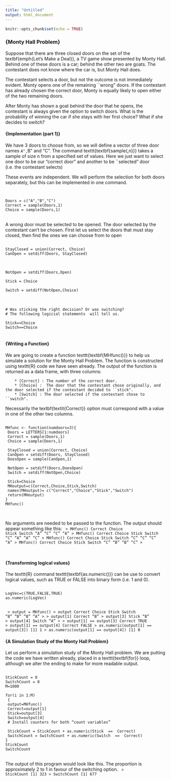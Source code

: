 ```yaml
---
title: "Untitled"
output: html_document
---
```


```r
knitr::opts_chunk$set(echo = TRUE)
```


<p>
### {Monty Hall Problem}
Suppose that there are three closed doors on the set of the  textbf{emph{Let's Make a Deal}}, a TV game show presented by Monty Hall. Behind one of these doors is a car; behind the other two are goats. The contestant does not know where the car is, but Monty Hall does.

The contestant selects a door, but not the outcome is not immediately evident. Monty opens one of the remaining ``wrong" doors. If the contestant has already chosen the correct door, Monty is equally likely to open either of the two remaining doors.

After Monty has shown a goat behind the door that he opens, the contestant is always given the option to switch doors. What is the probability of winning the car if she stays with her first choice? What if she decides to switch?


<p>
#### {Implementation (part 1)}
We have 3 doors to choose from, so we will define a vector of three door names ``A",``B" and "C". The command texttt{textbf{sample(,n)}} takes a sample of size n from a specified set of values. Here we just want to select one door to be our "correct door" and another to be ``selected" door (i.e. the contestant selects)

These events are independent. We will perform the selection for both doors separately, but this can be implemented in one command.


<pre>
<code>

Doors = c("A","B","C")
Correct = sample(Doors,1)
Choice = sample(Doors,1)
</code> 
</pre>
<p>

A wrong door must be selected to be opened. The door selected by the contestant can't be chosen. First let us select the doors that must stay closed, then find the ones we can choose from to open

<pre>
<code>
StayClosed = union(Correct, Choice)
CanOpen = setdiff(Doors, StayClosed)
</code> 
</pre>
<p>


<pre>
<code>
NotOpen = setdiff(Doors,Open)

Stick = Choice        
   
Switch = setdiff(NotOpen,Choice)
</code> 
</pre>
<p>


<pre>
	<code>
# Was sticking the right decision? Or was switching?
# The following logicial statements  will tell us.

Stick==Choice
Switch==Choice
</code> 
</pre>
<p>


<p>
#### {Writing a Function}
We are going to create a function texttt{textbf{MHfunc()}} to help us simulate a solution for the Monty Hall Problem. The function is constructed using texttt{R} code we have seen already. The output of the function is returned as a data frame, with three columns:
 
        * [Correct] : The number of the correct door.
        * [Choice] :  The door that the contestant chose originally, and the door selected if the contestant decided to ``stick".
        * [Switch] : The door selected if the contestant chose to ``switch".


<p>
Necessarily the textbf{textit{Correct}} option must correspond with a value in one of the other two columns.
<pre>
<code>
MHfunc <- function(numdoors=3){
 Doors = LETTERS[1:numdoors]
 Correct = sample(Doors,1)
 Choice = sample(Doors,1)
 
 StayClosed = union(Correct, Choice)
 CanOpen = setdiff(Doors, StayClosed)
 DoesOpen = sample(CanOpen,1)
 
 NotOpen = setdiff(Doors,DoesOpen)
 Switch = setdiff(NotOpen,Choice)

 Stick=Choice 
 MHoutput=c(Correct,Choice,Stick,Switch)
 names(MHoutput)= c("Correct","Choice","Stick","Switch")
 return(MHoutput)
}
MHfunc()

</code> 
</pre>
<p>

No arguments are needed to be passed to the function. The output should appear something like this:
<code>
> MHfunc()
Correct  Choice   Stick  Switch 
"A"     "C"     "C"     "A" 
> MHfunc()
Correct  Choice   Stick  Switch 
"C"     "A"     "A"     "C" 
> MHfunc()
Correct  Choice   Stick  Switch 
"C"     "C"     "C"     "A" 
> MHfunc()
Correct  Choice   Stick  Switch 
"C"     "B"     "B"     "C" 
> 

</code>

<p>
#### {Transforming logical values}

The texttt{R} command texttt{textbf{as.numeric()}} can be use to convert logical values, such as TRUE or FALSE into binary form (i.e. 1 and 0).

<pre>
<code>
LogVec=c(TRUE,FALSE,TRUE)
as.numeric(LogVec)
</code> 
</pre>
<p>
<code>
> output = MHfunc()
> output
Correct  Choice   Stick  Switch 
"B"     "B"     "B"     "A" 
> 
> output[1]
Correct 
"B" 
> output[3]
Stick 
"B" 
> output[4]
Switch 
"A" 
> 
> output[1] == output[3]
Correct 
TRUE 
> output[1] == output[4]
Correct 
FALSE 
> as.numeric(output[1] == output[3])
[1] 1
> as.numeric(output[1] == output[4])
[1] 0
</code>

<p>
#### {A Simulation Study of the Monty Hall Problem}

Let us perform a simulation study of the Monty Hall problem. We are putting the code we have written already, placed in a texttt{textbf{for}} loop, although we alter the ending to make for more readable output.

<pre>
<code>
StickCount = 0
SwitchCount = 0
M=1000

for(i in 1:M)
 {
 output=MHfunc()
 Correct=output[1]
 Stick=output[3]
 Switch=output[4]
 # Install counters for both “count variables”

 StickCount = StickCount + as.numeric(Stick  ==  Correct)
 SwitchCount = SwitchCount + as.numeric(Switch  ==  Correct)
}
StickCount
SwitchCount
</code> 
</pre>
<p>

The output of this program would look like this. The proportion is approximately 2 to 1 in favour of the switching option.
<code>
> StickCount
[1] 323
> SwitchCount
[1] 677
</code>
